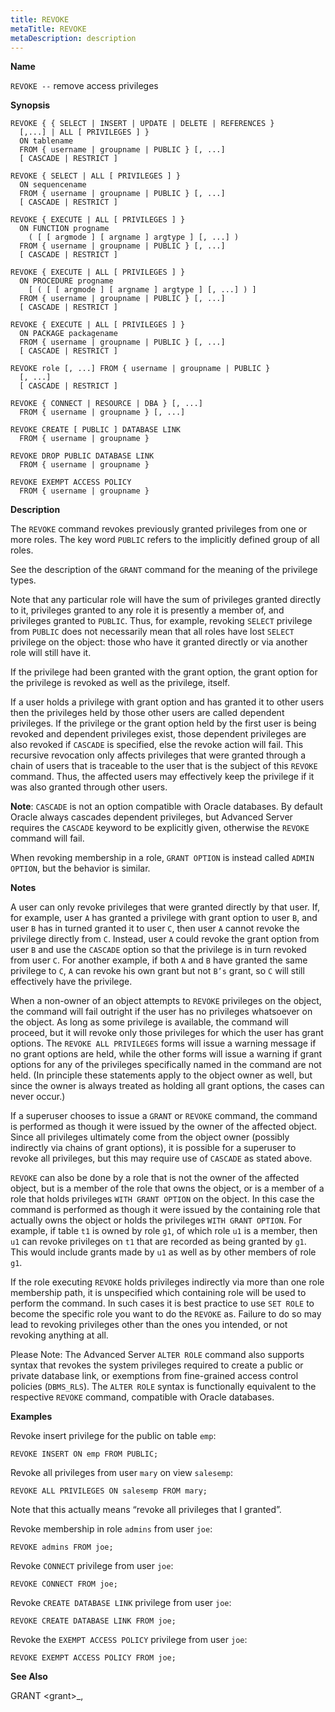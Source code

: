 ```yaml
---
title: REVOKE
metaTitle: REVOKE
metaDescription: description
---
```


**Name**

`REVOKE --` remove access privileges

**Synopsis**

``` text
REVOKE { { SELECT | INSERT | UPDATE | DELETE | REFERENCES }
  [,...] | ALL [ PRIVILEGES ] }
  ON tablename
  FROM { username | groupname | PUBLIC } [, ...]
  [ CASCADE | RESTRICT ]

REVOKE { SELECT | ALL [ PRIVILEGES ] }
  ON sequencename
  FROM { username | groupname | PUBLIC } [, ...]
  [ CASCADE | RESTRICT ]

REVOKE { EXECUTE | ALL [ PRIVILEGES ] }
  ON FUNCTION progname
    ( [ [ argmode ] [ argname ] argtype ] [, ...] )
  FROM { username | groupname | PUBLIC } [, ...]
  [ CASCADE | RESTRICT ]

REVOKE { EXECUTE | ALL [ PRIVILEGES ] }
  ON PROCEDURE progname
    [ ( [ [ argmode ] [ argname ] argtype ] [, ...] ) ]
  FROM { username | groupname | PUBLIC } [, ...]
  [ CASCADE | RESTRICT ]

REVOKE { EXECUTE | ALL [ PRIVILEGES ] }
  ON PACKAGE packagename
  FROM { username | groupname | PUBLIC } [, ...]
  [ CASCADE | RESTRICT ]

REVOKE role [, ...] FROM { username | groupname | PUBLIC }
  [, ...]
  [ CASCADE | RESTRICT ]

REVOKE { CONNECT | RESOURCE | DBA } [, ...]
  FROM { username | groupname } [, ...]

REVOKE CREATE [ PUBLIC ] DATABASE LINK
  FROM { username | groupname }

REVOKE DROP PUBLIC DATABASE LINK
  FROM { username | groupname }

REVOKE EXEMPT ACCESS POLICY
  FROM { username | groupname }
```

**Description**

The `REVOKE` command revokes previously granted privileges from one or
more roles. The key word `PUBLIC` refers to the implicitly defined group
of all roles.

See the description of the `GRANT` command for the meaning of the
privilege types.

Note that any particular role will have the sum of privileges granted
directly to it, privileges granted to any role it is presently a member
of, and privileges granted to `PUBLIC`. Thus, for example, revoking
`SELECT` privilege from `PUBLIC` does not necessarily mean that all
roles have lost `SELECT` privilege on the object: those who have it
granted directly or via another role will still have it.

If the privilege had been granted with the grant option, the grant
option for the privilege is revoked as well as the privilege, itself.

If a user holds a privilege with grant option and has granted it to
other users then the privileges held by those other users are called
dependent privileges. If the privilege or the grant option held by the
first user is being revoked and dependent privileges exist, those
dependent privileges are also revoked if `CASCADE` is specified, else
the revoke action will fail. This recursive revocation only affects
privileges that were granted through a chain of users that is traceable
to the user that is the subject of this `REVOKE` command. Thus, the
affected users may effectively keep the privilege if it was also granted
through other users.

**Note**: `CASCADE` is not an option compatible with Oracle databases.
By default Oracle always cascades dependent privileges, but Advanced
Server requires the `CASCADE` keyword to be explicitly given, otherwise
the `REVOKE` command will fail.

When revoking membership in a role, `GRANT OPTION` is instead called
`ADMIN OPTION`, but the behavior is similar.

**Notes**

A user can only revoke privileges that were granted directly by that
user. If, for example, user `A` has granted a privilege with grant
option to user `B`, and user `B` has in turned granted it to user `C`,
then user `A` cannot revoke the privilege directly from `C`. Instead,
user `A` could revoke the grant option from user `B` and use the
`CASCADE` option so that the privilege is in turn revoked from user `C`.
For another example, if both `A` and `B` have granted the same privilege
to `C`, `A` can revoke his own grant but not `B’s` grant, so `C` will
still effectively have the privilege.

When a non-owner of an object attempts to `REVOKE` privileges on the
object, the command will fail outright if the user has no privileges
whatsoever on the object. As long as some privilege is available, the
command will proceed, but it will revoke only those privileges for which
the user has grant options. The `REVOKE ALL PRIVILEGES` forms will issue
a warning message if no grant options are held, while the other forms
will issue a warning if grant options for any of the privileges
specifically named in the command are not held. (In principle these
statements apply to the object owner as well, but since the owner is
always treated as holding all grant options, the cases can never occur.)

If a superuser chooses to issue a `GRANT` or `REVOKE` command, the
command is performed as though it were issued by the owner of the
affected object. Since all privileges ultimately come from the object
owner (possibly indirectly via chains of grant options), it is possible
for a superuser to revoke all privileges, but this may require use of
`CASCADE` as stated above.

`REVOKE` can also be done by a role that is not the owner of the
affected object, but is a member of the role that owns the object, or is
a member of a role that holds privileges `WITH GRANT OPTION` on the
object. In this case the command is performed as though it were issued
by the containing role that actually owns the object or holds the
privileges `WITH GRANT OPTION`. For example, if table `t1` is owned by
role `g1`, of which role `u1` is a member, then `u1` can revoke
privileges on `t1` that are recorded as being granted by `g1`. This
would include grants made by `u1` as well as by other members of role
`g1`.

If the role executing `REVOKE` holds privileges indirectly via more than
one role membership path, it is unspecified which containing role will
be used to perform the command. In such cases it is best practice to use
`SET ROLE` to become the specific role you want to do the `REVOKE` as.
Failure to do so may lead to revoking privileges other than the ones you
intended, or not revoking anything at all.

Please Note: The Advanced Server `ALTER ROLE` command also supports
syntax that revokes the system privileges required to create a public or
private database link, or exemptions from fine-grained access control
policies (`DBMS_RLS`). The `ALTER ROLE` syntax is functionally
equivalent to the respective `REVOKE` command, compatible with Oracle
databases.

**Examples**

Revoke insert privilege for the public on table `emp`:

``` text
REVOKE INSERT ON emp FROM PUBLIC;
```

Revoke all privileges from user `mary` on view `salesemp`:

``` text
REVOKE ALL PRIVILEGES ON salesemp FROM mary;
```

Note that this actually means “revoke all privileges that I granted”.

Revoke membership in role `admins` from user `joe`:

``` text
REVOKE admins FROM joe;
```

Revoke `CONNECT` privilege from user `joe`:

``` text
REVOKE CONNECT FROM joe;
```

Revoke `CREATE DATABASE LINK` privilege from user `joe`:

``` text
REVOKE CREATE DATABASE LINK FROM joe;
```

Revoke the `EXEMPT ACCESS POLICY` privilege from user `joe`:

``` text
REVOKE EXEMPT ACCESS POLICY FROM joe;
```

**See Also**

<span class="title-ref">GRANT \<grant\>_</span>,
